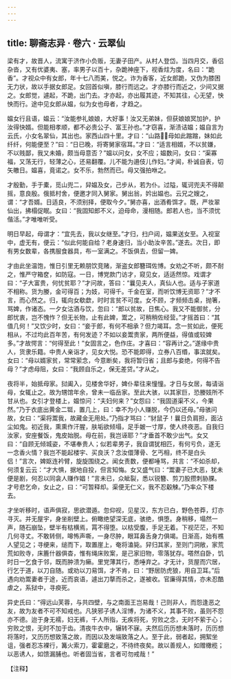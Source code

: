 ```yaml
---
---
---
```

title: 聊斋志异 · 卷六 · 云翠仙
---

梁有才，故晋人，流寓于济作小负贩，无妻子田产。从村人登岱。当四月交，香侣杂沓，又有优婆夷、塞，率男子以百十，杂跪神座下，视香炷为度，名曰：“跪香”。才视众中有女郎，年十七八而美，悦之。诈为香客，近女郎跪，又伪为膝困无力状，故以手据女郎足。女回首似嗔，膝行而远之。才亦膝行而近之，少间又据之。女郎觉，遽起，不跪，出门去。才亦起，亦出履其迹，不知其往，心无望，怏怏而行。途中见女郎从媪，似为女也母者，才趋之。

媪女行且语，媪云：“汝能参礼娘娘，大好事！汝又无弟妹，但获娘娘冥加护，护汝得快婿。但能相孝顺，都不必贵公子、富王孙也。”才窃喜，渐渍诘媪；媪自言为云氏，小女名翠仙，其出也。家西山四十里。才曰：“山路，母如此蹜蹜，妹如此纤纤，何能便至？”曰：“日已晚，将寄舅家宿耳。”才曰：“适言相婿，不以贫嫌，不以贱鄙，我又未婚，颇当母意否？”媪以问女，女不应；媪数问，女曰：“渠寡福，又荡无行，轻薄之心，还易翻覆。儿不能为遢伎儿作妇。”才闻，朴诚自表，切矢皦日。媪喜，竟诺之。女不乐，勃然而已。母又强拍咻之。

才殷勤，手于橐，觅山兜二，舁媪及女，己步从，若为仆。过隘，辄诃兜夫不得颠摇，意良殷。俄抵村舍，便邀才同入舅家。舅出翁，妗出媪也。云兄之嫂之，谓：“才吾婿。日适良，不须别择，便取今夕。”舅亦喜，出酒肴饵才。既，严妆翠仙出，拂榻促眠。女曰：“我固知郎不义，迫母命，漫相随。郎若人也，当不须忧偕活。”才唯唯听受。

明日早起，母谓才：“宜先去，我以女继至。”才归，扫户闼，媪果送女至。入视室中，虚无有，便云：“似此何能自给？老身速归，当小助汝辛苦。”遂去。次日，即有男女数辈，各携服食器具，布一室满之。不饭俱去，但留一婢。

才由此坐温饱，惟日引里无赖朋饮竞赌，渐盗女郎簪珥佐博。女劝之不听，颇不耐之，惟严守箱奁，如防寇。一日，博党款门访才，窥见女，适适然惊。戏谓才曰：“子大富贵，何忧贫耶？”才问故，答曰：“曩见夫人，真仙人也。适与子家道不相称。货为媵，金可得百；为妓，可得千。千金在室，而听饮博无资耶？”才不言，而心然之。归，辄向女欷歔，时时言贫不可度。女不顾，才频频击桌，抛箸，骂婢，作诸态。一夕女沽酒与饮，忽曰：“郎以贫故，日焦心。我又不能御贫，分郎忧衷，岂不愧怍？但无长物，止有此婢，鬻之，可稍稍佐经营。”才摇首曰：“其值几何！”又饮少时，女曰：“妾于郎，有何不相承？但力竭耳。念一贫如此，便死相从，不过均此百年苦，有何发迹？不如以妾鬻贵家，两所便益，得值或较婢多。”才故愕言：“何得至此！”女固言之，色作庄。才喜曰：“容再计之。”遂缘中贵人，货隶乐籍。中贵人亲诣才，见女大悦。恐不能即得，立券八百缗，事滨就矣。女曰：“母以婿家贫，常常萦念，今意断矣，我将暂归省；且郎与妾绝，何得不告母？”才虑母阻，女曰：“我顾自乐之，保无差贷。”才从之。

夜将半，始抵母家。挝阖入，见楼舍华好，婢仆辈往来憧憧。才日与女居，每请诣母，女辄止之。故为甥馆年余，曾未一临岳家。至此大骇，以其家巨，恐媵妓所不甘从也。女引才登楼上，媪惊问：“夫妇何来？”女怨曰：“我固道渠不义，今果然。”乃于衣底出黄金二铤，置几上，曰：幸不为小人赚脱，今仍以还母。”母骇问故，女曰：“渠将鬻我，故藏金无用处。”乃指才骂曰：“豺鼠子！曩日负肩担，面沾尘如鬼。初近我，熏熏作汗腥，肤垢欲倾塌，足手皴一寸厚，使人终夜恶。自我归汝家，安座餐饭，鬼皮始脱。母在前，我岂诬耶？”才垂首不敢少出气。女又曰：“自顾无倾城姿，不堪奉贵人；似若辈男子，我自谓犹相匹，有何亏负，遂无一念香火情？我岂不能起楼宇、买良沃？念汝儇薄骨、乞丐相，终不是白头侣！”言次，婢妪连衿臂，旋旋围绕之。闻女责数，便都唾骂，共言：“不如杀却，何须复云云：“才大惧，据地自投，但言知悔。女又盛气曰：“鬻妻子已大恶，犹未便是剧，何忍以同衾人赚作娼！”言未已，众眦裂，悉以锐簪、剪刀股攒刺胁腂。才号悲乞命，女止之，曰：“可暂释却。渠便无仁义，我不忍觳觫。”乃率众下楼去。

才坐听移时，语声俱寂，思欲潜遁。忽仰视，见星汉，东方已白，野色苍莽，灯亦寻灭。并无屋宇，身坐削壁上。俯瞰绝望深无底，骇绝，惧堕。身稍移，塌然一声，随石崩坠，壁半有枯横焉，罥不得堕。以枯受腹，手足无着。下视茫茫，不知几何寻丈。不敢转侧，嗥怖声嘶，一身尽肿，眼耳鼻舌身力俱竭。日渐高，始有樵人望见之；寻绠来，缒而下，取置崖上，奄将溘毙。舁归其家，至则门洞敞，家荒荒如败寺，床簏什器俱杳，惟有绳床败案，是己家旧物，零落犹存。嗒然自卧，饥时日一乞食于邻，既而肿溃为癞。里党薄其行，悉唾弃之。才无计，货屋而穴居，行乞于道，以刀自随。或劝以刀易饵，才不肯，曰：“野居防虎狼，用自卫耳。”后遇向劝鬻妻者于途，近而哀语，遽出刀摮而杀之，遂被收。官廉得其情，亦未忍酷虐之，系狱中，寻瘐死。

异史氏曰：“得远山芙蓉，与共四壁，与之南面王岂易哉！己则非人，而怨逢恶之友，故为友者不可不知戒也。凡狭邪子诱人淫博，为诸不义，其事不败，虽则不怨亦不德。迨于身无襦，妇无裤，千人所指，无疾将死，穷败之念，无时不萦于心；穷败之恨，无时不加于齿。清夜牛衣中，辗转不寐。夫然后历历想未落时，历历想将落时，又历历想致落之故，而因以及发端致落之人。至于此，弱者起，拥絮坐诅，强者忍冻裸行，篝火索刀，霍霍磨之，不待终夜矣。故以善规人，如赠橄榄；以恶诱人，如馈漏脯也。听者固当省，言者可勿戒哉！”

【注释】

